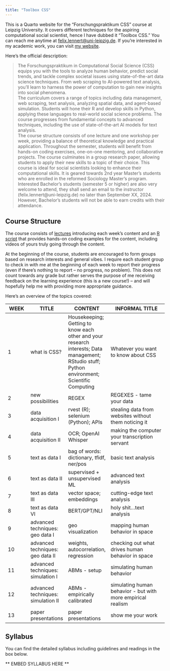 ```yaml
---
title: "Toolbox CSS"
---
```


This is a Quarto website for the "Forschungspraktikum CSS" course at Leipzig University. It covers different techniques for the aspiring computational social scientist, hence I have dubbed it "Toolbox CSS." You can reach me anytime at [felix.lennert@uni-leipzig.de](mailto:felix.lennert@uni-leipzig.de). If you're interested in my academic work, you can visit [my website](felix-lennert.netlify.app). 

Here's the official description:

> The Forschungspraktikum in Computational Social Science (CSS) equips you with the tools to analyze human behavior, predict social trends, and tackle complex societal issues using state-of-the-art data science techniques. From web scraping to AI-powered text analysis, you'll learn to harness the power of computation to gain new insights into social phenomena.  
The curriculum covers a range of topics including data management, web scraping, text analysis, analyzing spatial data, and agent-based simulation. Students will hone their R and develop skills in Python, applying these languages to real-world social science problems. The course progresses from fundamental concepts to advanced techniques, including the use of state-of-the-art AI models for text analysis.  
The course structure consists of one lecture and one workshop per week, providing a balance of theoretical knowledge and practical application. Throughout the semester, students will benefit from hands-on coding exercises, one-on-one mentoring, and collaborative projects. The course culminates in a group research paper, allowing students to apply their new skills to a topic of their choice. This course is ideal for social scientists looking to enhance their computational skills. It is geared towards 2nd year Master’s students who are enrolled in the reformed Sociology Master’s program. Interested Bachelor’s students (semester 5 or higher) are also very welcome to attend, they shall send an email to the instructor (felix.lennert@uni-leipzig.de) no later than September XX, 2024. However, Bachelor’s students will not be able to earn credits with their attendance. 

## Course Structure

The course consists of [lectures](lectures-overview.qmd) introducing each week's content and an [R script](script.qmd) that provides hands-on coding examples for the content, including videos of yours truly going through the content. 

At the beginning of the course, students are encouraged to form groups based on research interests and general vibes. I require each student group to check in with me at the beginning of each week to report their progress (even if there's nothing to report -- no progress, no problem). This does not count towards any grade but rather serves the purpose of me receiving feedback on the learning experience (this is a new course!) -- and will hopefully help me with providing more appropriate guidance.

Here's an overview of the topics covered:

| WEEK | TITLE | CONTENT | INFORMAL TITLE |
|------|-------|---------|----------------|
| 1 | what is CSS? | Housekeeping; Getting to know each other and your research interests; Data management; RStudio stuff; Python environment; Scientific Computing | Whatever you want to know about CSS |
| 2 | new possibilities | REGEX | REGEXES - tame your data |
| 3 | data acquisition I | rvest (R); selenium (Python); APIs | stealing data from websites without them noticing it |
| 4 | data acquisition II | OCR; OpenAI Whisper | making the computer your transcription servant |
| 5 | text as data I | bag of words: dictionary, tfidf, ner/pos | basic text analysis |
| 6 | text as data II | supervised + unsupervised ML | advanced text analysis |
| 7 | text as data III | vector space; embeddings | cutting-edge text analysis |
| 8 | text as data VI | BERT/GPT/NLI | holy shit...text analysis |
| 9 | advanced techniques: geo data I | geo visualization | mapping human behavior in space |
| 10 | advanced techniques: geo data II | weights, autocorrelation, regression | checking out what drives human behavior in space |
| 11 | advanced techniques: simulation I | ABMs - setup | simulating human behavior |
| 12 | advanced techniques: simulation II | ABMs - empirically calibrated | simulating human behavior - but with more empirical realism |
| 13 | paper presentations | paper presentations | show me your work |

## Syllabus

You can find the detailed syllabus including guidelines and readings in the box below.

** EMBED SYLLABUS HERE ** 

